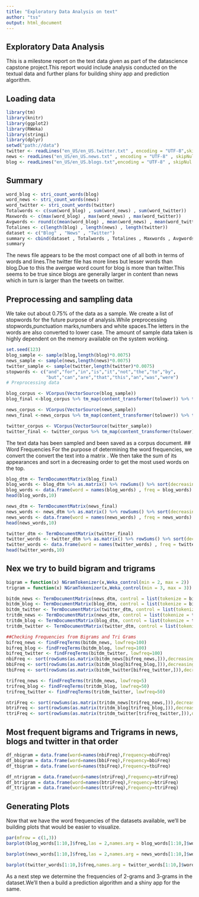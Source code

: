 ```yaml
---
title: "Exploratory Data Analysis on text"
author: "tss"
output: html_document
---
```

## Exploratory Data Analysis
This is a milestone report on the text data given as part of the datascience capstone project.This report would include analysis conducted on the textual data and further plans for building shiny app and prediction algorithm.

## Loading data 
```r
library(tm)
library(knitr)
library(ggplot2)
library(RWeka)
library(stringi)
library(dplyr)
setwd("path://data")
twitter <- readLines("en_US/en_US.twitter.txt" , encoding = "UTF-8",skipNul = TRUE)
news <- readLines("en_US/en_US.news.txt" , encoding = "UTF-8" , skipNul = TRUE)
blog <- readLines("en_US/en_US.blogs.txt",encoding = "UTF-8" , skipNul = TRUE)
```

## Summary

```r
word_blog <- stri_count_words(blog)
word_news <- stri_count_words(news)
word_twitter <- stri_count_words(twitter)
Totalwords <- c(sum(word_blog) , sum(word_news) , sum(word_twitter))
Maxwords <- c(max(word_blog) , max(word_news) , max(word_twitter))
Avgwords <- round(c(mean(word_blog) , mean(word_news) , mean(word_twitter)))
Totalines <- c(length(blog) , length(news) , length(twitter))
dataset <- c("Blog" , "News" , "Twitter")
summary <- cbind(dataset , Totalwords , Totalines , Maxwords , Avgwords)
summary
```

The news file appears to be the most compact one of all both in terms of words and lines.The twitter file has more lines but lesser words than blog.Due to this the avergae word count for blog is more than twitter.This seems to be true since blogs are generally larger in content than news which in turn is larger than the tweets on twitter.

## Preprocessing and sampling data

We take out about 0.75% of the data as a sample. We create a list of stopwords for the future purpose of analysis.While preprocessing stopwords,punctuation marks,numbers and white spaces.The letters in the words are also converted to lower case. The amount of sample data taken is highly dependent on the memory available on the system working.
```r
set.seed(123)
blog_sample <- sample(blog,length(blog)*0.0075)
news_sample <- sample(news,length(news)*0.0075)
twitter_sample <- sample(twitter,length(twitter)*0.0075)
stopwords <- c("and","for","in","is","it","not","the","to","by",
               "but","can","are","that","this","an","was","were")
# Preprocessing data

blog_corpus <- VCorpus(VectorSource(blog_sample)) 
blog_final <-blog_corpus %>% tm_map(content_transformer(tolower)) %>% tm_map(removeNumbers) %>% tm_map(removeWords,stopwords("en")) %>% tm_map(removeWords,stopwords) %>% tm_map(removePunctuation) %>% tm_map(stripWhitespace)

news_corpus <- VCorpus(VectorSource(news_sample))
news_final <-news_corpus %>% tm_map(content_transformer(tolower)) %>% tm_map(removeNumbers) %>% tm_map(removeWords,stopwords("en")) %>% tm_map(removeWords,stopwords) %>% tm_map(removePunctuation) %>% tm_map(stripWhitespace)

twitter_corpus <- VCorpus(VectorSource(twitter_sample))
twitter_final <- twitter_corpus %>% tm_map(content_transformer(tolower)) %>% tm_map(removeNumbers) %>% tm_map(removeWords,stopwords("en")) %>% tm_map(removeWords,stopwords) %>% tm_map(removePunctuation) %>% tm_map(stripWhitespace)
```
The text data has been sampled and been saved as a corpus document.
## Word Frequencies
For the purpose of determining the word frequencies, we convert the convert the text into a matrix . We then take the sum of its appearances and sort in a decreasing order to get the most used words on the top.
```r
blog_dtm <- TermDocumentMatrix(blog_final)
blog_words <- blog_dtm %>% as.matrix() %>% rowSums() %>% sort(decreasing = TRUE)
blog_words <- data.frame(word = names(blog_words) , freq = blog_words)
head(blog_words,10)

news_dtm <- TermDocumentMatrix(news_final)
news_words <- news_dtm %>% as.matrix() %>% rowSums() %>% sort(decreasing = TRUE)
news_words <- data.frame(word = names(news_words) , freq = news_words)
head(news_words,10)

twitter_dtm <- TermDocumentMatrix(twitter_final)
twitter_words <- twitter_dtm %>% as.matrix() %>% rowSums() %>% sort(decreasing = TRUE)
twitter_words <- data.frame(word = names(twitter_words) , freq = twitter_words)
head(twitter_words,10)
```
## Nex we try to build bigram and trigrams
```r
bigram = function(x) NGramTokenizer(x,Weka_control(min = 2, max = 2))
trigram = function(x) NGramTokenizer(x,Weka_control(min = 3, max = 3))

bitdm_news <- TermDocumentMatrix(news_dtm, control = list(tokenize = bigram))
bitdm_blog <- TermDocumentMatrix(blog_dtm, control = list(tokenize = bigram))
bitdm_twitter <- TermDocumentMatrix(twitter_dtm, control = list(tokenize = bigram))
tritdm_news <- TermDocumentMatrix(news_dtm, control = list(tokenize = trigram))
tritdm_blog <- TermDocumentMatrix(blog_dtm, control = list(tokenize = trigram))
tritdm_twitter <- TermDocumentMatrix(twitter_dtm, control = list(tokenize = trigram))

##Checking Frequencies from Bigrams and Tri Grams
bifreq_news <- findFreqTerms(bitdm_news, lowfreq=100)
bifreq_blog <- findFreqTerms(bitdm_blog, lowfreq=100)
bifreq_twitter <- findFreqTerms(bitdm_twitter, lowfreq=100)
nbiFreq <- sort(rowSums(as.matrix(bitdm_news[bifreq_news,])),decreasing=TRUE)
bbiFreq <- sort(rowSums(as.matrix(bitdm_blog[bifreq_blog,])),decreasing=TRUE)
tbiFreq <- sort(rowSums(as.matrix(bitdm_twitter[bifreq_twitter,])),decreasing=TRUE)

trifreq_news <- findFreqTerms(tritdm_news, lowfreq=5)
trifreq_blog <- findFreqTerms(tritdm_blog, lowfreq=50)
trifreq_twitter <- findFreqTerms(tritdm_twitter, lowfreq=50)

ntriFreq <- sort(rowSums(as.matrix(tritdm_news[trifreq_news,])),decreasing=TRUE)
btriFreq <- sort(rowSums(as.matrix(tritdm_blog[trifreq_blog,])),decreasing=TRUE)
ttriFreq <- sort(rowSums(as.matrix(tritdm_twitter[trifreq_twitter,])),decreasing=TRUE)
```

## Most frequent bigrams and Trigrams in news, blogs and twitter in that order
```r
df_nbigram = data.frame(word=names(nbiFreq),Frequency=nbiFreq)
df_bbigram = data.frame(word=names(bbiFreq),Frequency=bbiFreq)
df_tbigram = data.frame(word=names(tbiFreq),Frequency=tbiFreq)

df_ntrigram = data.frame(word=names(ntriFreq),Frequency=ntriFreq)
df_btrigram = data.frame(word=names(btriFreq),Frequency=btriFreq)
df_ttrigram = data.frame(word=names(ttriFreq),Frequency=ttriFreq)
```


## Generating Plots
Now that we have the word frequencies of the datasets available, we'll be building plots that would be easier to visualize.

```r
par(mfrow = c(1,3))
barplot(blog_words[1:10,]$freq,las = 2,names.arg = blog_words[1:10,]$word,ylim = c(0,1000),main = "Most Appearing words in blogs",xlab = "Words" , ylab = "Frequencies",col = "lightpink")

barplot(news_words[1:10,]$freq,las = 2,names.arg = news_words[1:10,]$word,ylim = c(0,200),main = "Most Appearing words in news",xlab = "Words" , ylab = "Frequencies",col = "lightblue")

barplot(twitter_words[1:10,]$freq,names.arg = twitter_words[1:10,]$word,ylim = c(0,1100),las = 2,main = "Most Appearing words in twitter",xlab = "Words" , ylab = "Frequencies",col = "yellow")
```

As a next step we determine the frequencies of 2-grams and 3-grams in the dataset.We'll then a build a prediction algorithm and a shiny app for the same.
